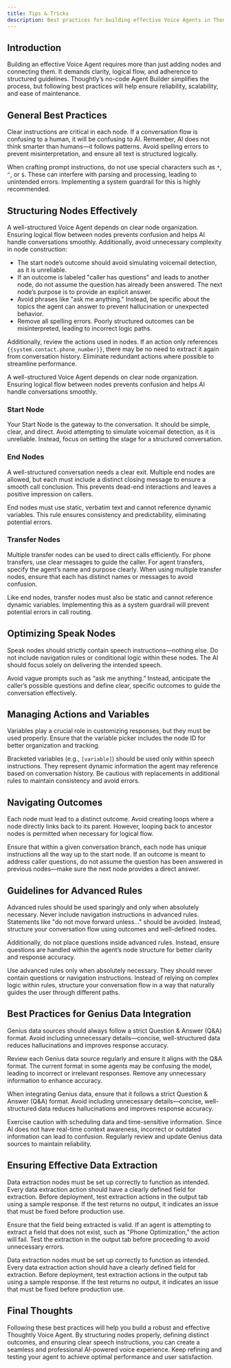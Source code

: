 ```yaml
---
title: Tips & Tricks
description: Best practices for building effective Voice Agents in Thoughtly
---
```


## Introduction

Building an effective Voice Agent requires more than just adding nodes and connecting them. It demands clarity, logical flow, and adherence to structured guidelines. Thoughtly’s no-code Agent Builder simplifies the process, but following best practices will help ensure reliability, scalability, and ease of maintenance.

## General Best Practices

Clear instructions are critical in each node. If a conversation flow is confusing to a human, it will be confusing to AI. Remember, AI does not think smarter than humans—it follows patterns. Avoid spelling errors to prevent misinterpretation, and ensure all text is structured logically.

When crafting prompt instructions, do not use special characters such as `*`, `^`, or `$`. These can interfere with parsing and processing, leading to unintended errors. Implementing a system guardrail for this is highly recommended.

## Structuring Nodes Effectively

A well-structured Voice Agent depends on clear node organization. Ensuring logical flow between nodes prevents confusion and helps AI handle conversations smoothly. Additionally, avoid unnecessary complexity in node construction:

- The start node’s outcome should avoid simulating voicemail detection, as it is unreliable.
- If an outcome is labeled "caller has questions" and leads to another node, do not assume the question has already been answered. The next node’s purpose is to provide an explicit answer.
- Avoid phrases like "ask me anything." Instead, be specific about the topics the agent can answer to prevent hallucination or unexpected behavior.
- Remove all spelling errors. Poorly structured outcomes can be misinterpreted, leading to incorrect logic paths.

Additionally, review the actions used in nodes. If an action only references `{{system.contact.phone_number}}`, there may be no need to extract it again from conversation history. Eliminate redundant actions where possible to streamline performance.

A well-structured Voice Agent depends on clear node organization. Ensuring logical flow between nodes prevents confusion and helps AI handle conversations smoothly.

### Start Node

Your Start Node is the gateway to the conversation. It should be simple, clear, and direct. Avoid attempting to simulate voicemail detection, as it is unreliable. Instead, focus on setting the stage for a structured conversation.

### End Nodes

A well-structured conversation needs a clear exit. Multiple end nodes are allowed, but each must include a distinct closing message to ensure a smooth call conclusion. This prevents dead-end interactions and leaves a positive impression on callers.

End nodes must use static, verbatim text and cannot reference dynamic variables. This rule ensures consistency and predictability, eliminating potential errors.

### Transfer Nodes

Multiple transfer nodes can be used to direct calls efficiently. For phone transfers, use clear messages to guide the caller. For agent transfers, specify the agent’s name and purpose clearly. When using multiple transfer nodes, ensure that each has distinct names or messages to avoid confusion.

Like end nodes, transfer nodes must also be static and cannot reference dynamic variables. Implementing this as a system guardrail will prevent potential errors in call routing.

## Optimizing Speak Nodes

Speak nodes should strictly contain speech instructions—nothing else. Do not include navigation rules or conditional logic within these nodes. The AI should focus solely on delivering the intended speech.

Avoid vague prompts such as “ask me anything.” Instead, anticipate the caller’s possible questions and define clear, specific outcomes to guide the conversation effectively.

## Managing Actions and Variables

Variables play a crucial role in customizing responses, but they must be used properly. Ensure that the variable picker includes the node ID for better organization and tracking.

Bracketed variables (e.g., `[variable]`) should be used only within speech instructions. They represent dynamic information the agent may reference based on conversation history. Be cautious with replacements in additional rules to maintain consistency and avoid errors.

## Navigating Outcomes

Each node must lead to a distinct outcome. Avoid creating loops where a node directly links back to its parent. However, looping back to ancestor nodes is permitted when necessary for logical flow.

Ensure that within a given conversation branch, each node has unique instructions all the way up to the start node. If an outcome is meant to address caller questions, do not assume the question has been answered in previous nodes—make sure the next node provides a direct answer.

## Guidelines for Advanced Rules

Advanced rules should be used sparingly and only when absolutely necessary. Never include navigation instructions in advanced rules. Statements like "do not move forward unless..." should be avoided. Instead, structure your conversation flow using outcomes and well-defined nodes.

Additionally, do not place questions inside advanced rules. Instead, ensure questions are handled within the agent’s node structure for better clarity and response accuracy.

Use advanced rules only when absolutely necessary. They should never contain questions or navigation instructions. Instead of relying on complex logic within rules, structure your conversation flow in a way that naturally guides the user through different paths.

## Best Practices for Genius Data Integration

Genius data sources should always follow a strict Question & Answer (Q&A) format. Avoid including unnecessary details—concise, well-structured data reduces hallucinations and improves response accuracy.

Review each Genius data source regularly and ensure it aligns with the Q&A format. The current format in some agents may be confusing the model, leading to incorrect or irrelevant responses. Remove any unnecessary information to enhance accuracy.

When integrating Genius data, ensure that it follows a strict Question & Answer (Q&A) format. Avoid including unnecessary details—concise, well-structured data reduces hallucinations and improves response accuracy.

Exercise caution with scheduling data and time-sensitive information. Since AI does not have real-time context awareness, incorrect or outdated information can lead to confusion. Regularly review and update Genius data sources to maintain reliability.

## Ensuring Effective Data Extraction

Data extraction nodes must be set up correctly to function as intended. Every data extraction action should have a clearly defined field for extraction. Before deployment, test extraction actions in the output tab using a sample response. If the test returns no output, it indicates an issue that must be fixed before production use.

Ensure that the field being extracted is valid. If an agent is attempting to extract a field that does not exist, such as "Phone Optimization," the action will fail. Test the extraction in the output tab before proceeding to avoid unnecessary errors.

Data extraction nodes must be set up correctly to function as intended. Every data extraction action should have a clearly defined field for extraction. Before deployment, test extraction actions in the output tab using a sample response. If the test returns no output, it indicates an issue that must be fixed before production use.

## Final Thoughts

Following these best practices will help you build a robust and effective Thoughtly Voice Agent. By structuring nodes properly, defining distinct outcomes, and ensuring clear speech instructions, you can create a seamless and professional AI-powered voice experience. Keep refining and testing your agent to achieve optimal performance and user satisfaction.
